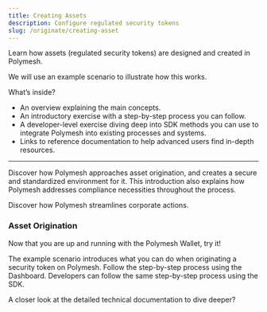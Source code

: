 ```yaml
---
title: Creating Assets
description: Configure regulated security tokens
slug: /originate/creating-asset
---
```



Learn how assets (regulated security tokens) are designed and created in Polymesh.

We will use an example scenario to illustrate how this works.

What’s inside?
* An overview explaining the main concepts.
* An introductory exercise with a step-by-step process you can follow.
* A developer-level exercise diving deep into SDK methods you can use to integrate Polymesh into existing processes and systems.
* Links to reference documentation to help advanced users find in-depth resources.


***

<OverviewBox title="Overview: The Polymesh solution to asset origination" linkHref="/originate/origination-process" linkText="Overview" imgSrc="/illu-p-screen.svg">

Discover how Polymesh approaches asset origination, and creates a secure and standardized environment for it. This introduction also explains how Polymesh addresses compliance necessities throughout the process.

Discover how Polymesh streamlines corporate actions.
</OverviewBox>

<h3>Asset Origination</h3>
Now that you are up and running with the Polymesh Wallet, try it!

The example scenario introduces what you can do when originating a security token on Polymesh. Follow the step-by-step process using the Dashboard. Developers can follow the same step-by-step process using the SDK.

<ActionCardWrapper>
	<ActionCard href="/originate/dashboard" text="Originate an asset with the Dashboard" desc="Discover the no-code approach to creating a Polymesh Security Token."></ActionCard>
	<ActionCard href="/originate/sdk" showDevSign="true" text="Originate an asset with the SDK" desc="Integrate asset creation into your in-house sytems with the Polymesh SDK."></ActionCard>
</ActionCardWrapper>


<OverviewBox title="Dive into further resources" linkHref="https://developers.polymath.network/polymesh-sdk-api-reference/" linkText="Explore" imgSrc="/illu-p-code.svg" external="true">

A closer look at the detailed technical documentation to dive deeper?
</OverviewBox>
